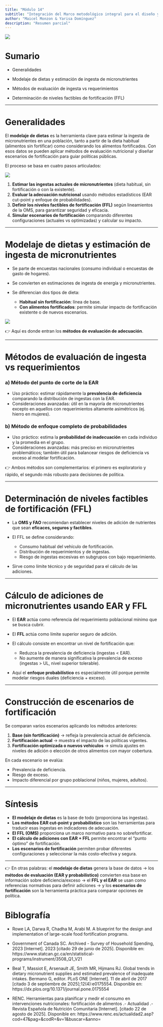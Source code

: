 ```yaml
---
title: "Módulo 14"
subtitle: "Integración del Marco metodológico integral para el diseño y evaluación de políticas de fortificación de alimentos"
author: "Maicel Monzon & Yarisa Domínguez"
description: "Resumen parcial"
---
```


![](/static/images/micro3.png){fig-align="center"}

# Sumario

- Generalidades

- Modelaje de dietas y estimación de ingesta de micronutrientes

- Métodos de evaluación de ingesta vs requerimientos

- Determinación de niveles factibles de fortificación (FFL)

---

# Generalidades

El **modelaje de dietas** es la herramienta clave para estimar la ingesta de micronutrientes en una población, tanto a partir de la dieta habitual (alimentos sin fortificar) como considerando los alimentos fortificados. Con esos datos se pueden aplicar métodos de evaluación nutricional y diseñar escenarios de fortificación para guiar políticas públicas.

El proceso se basa en cuatro pasos articulados:

![](/static/images/modulo14a.png){fig-align="center"}




1. **Estimar las ingestas actuales de micronutrientes** (dieta habitual, sin fortificación o con la existente).
2. **Evaluar la adecuación nutricional** usando métodos estadísticos (EAR cut-point y enfoque de probabilidades).
3. **Definir los niveles factibles de fortificación (FFL)** según lineamientos de la OMS, para garantizar seguridad y eficacia.
4. **Simular escenarios de fortificación** comparando diferentes configuraciones (actuales vs optimizadas) y calcular su impacto.

---

# Modelaje de dietas y estimación de ingesta de micronutrientes

* Se parte de encuestas nacionales (consumo individual o encuestas de gasto de hogares).
* Se convierten en estimaciones de ingesta de energía y micronutrientes.
* Se diferencian dos tipos de dieta:

  * **Habitual sin fortificación**: línea de base.
  * **Con alimentos fortificados**: permite simular impacto de fortificación existente o de nuevos escenarios.
  
![](/static/images/modulo14b.png){fig-align="center"}


👉 Aquí es donde entran los **métodos de evaluación de adecuación**.

---

# Métodos de evaluación de ingesta vs requerimientos

### a) **Método del punto de corte de la EAR**

* Uso práctico: estimar rápidamente la **prevalencia de deficiencia** comparando la distribución de ingestas con la EAR.
* Consideraciones avanzadas: útil en la mayoría de micronutrientes excepto en aquellos con requerimientos altamente asimétricos (ej. hierro en mujeres).

### b) **Método de enfoque completo de probabilidades**

* Uso práctico: estima la **probabilidad de inadecuación** en cada individuo y la promedia en el grupo.
* Consideraciones avanzadas: más preciso en micronutrientes problemáticos; también útil para balancear riesgos de deficiencia vs exceso al modelar fortificación.

👉 Ambos métodos son complementarios: el primero es exploratorio y rápido, el segundo más robusto para decisiones de política.

---

# Determinación de niveles factibles de fortificación (FFL)

* La **OMS y FAO** recomiendan establecer niveles de adición de nutrientes que sean **eficaces, seguros y factibles**.
* El FFL se define considerando:

  * Consumo habitual del vehículo de fortificación.
  * Distribución de requerimientos y de ingestas.
  * Riesgo de ingestas excesivas en subgrupos con bajo requerimiento.
* Sirve como límite técnico y de seguridad para el cálculo de las adiciones.

---

# Cálculo de adiciones de micronutrientes usando EAR y FFL

* El **EAR** actúa como referencia del requerimiento poblacional mínimo que se busca cubrir.
* El **FFL** actúa como límite superior seguro de adición.
* El cálculo consiste en encontrar un nivel de fortificación que:

  * Reduzca la prevalencia de deficiencia (ingestas < EAR).
  * No aumente de manera significativa la prevalencia de exceso (ingestas > UL, nivel superior tolerable).
* Aquí el **enfoque probabilístico** es especialmente útil porque permite modelar riesgos duales (deficiencia + exceso).

---

# Construcción de escenarios de fortificación

Se comparan varios escenarios aplicando los métodos anteriores:

1. **Base (sin fortificación)** → refleja la prevalencia actual de deficiencia.
2. **Fortificación actual** → muestra el impacto de las políticas vigentes.
3. **Fortificación optimizada o nuevos vehículos** → simula ajustes en niveles de adición o elección de otros alimentos con mayor cobertura.

En cada escenario se evalúa:

* Prevalencia de deficiencia.
* Riesgo de exceso.
* Impacto diferencial por grupo poblacional (niños, mujeres, adultos).

---

# **Síntesis**

* **El modelaje de dietas** es la base de todo (proporciona las ingestas).
* **Los métodos EAR cut-point y probabilístico** son las herramientas para traducir esas ingestas en indicadores de adecuación.
* **El FFL (OMS)** proporciona un marco normativo para no sobrefortificar.
* **El cálculo de adiciones con EAR + FFL** permite encontrar el “punto óptimo” de fortificación.
* **Los escenarios de fortificación** permiten probar diferentes configuraciones y seleccionar la más costo-efectiva y segura.

---

👉 En otras palabras: el **modelaje de dietas** genera la base de datos → los **métodos de evaluación (EAR y probabilístico)** convierten esa base en información sobre deficiencia/exceso → el **FFL y el EAR** se usan como referencias normativas para definir adiciones → y los **escenarios de fortificación** son la herramienta práctica para comparar opciones de política.


# Biblografía

- Rowe LA, Darwa R, Chadha M, Arabi M. A blueprint for the design and implementation of large-scale food fortification programs. 

- Government of Canada SC. Archived - Survey of Household Spending, 2023 [Internet]. 2023 [citado 29 de junio de 2025]. Disponible en: https://www.statcan.gc.ca/en/statistical-programs/instrument/3508_Q1_V21

- Beal T, Massiot E, Arsenault JE, Smith MR, Hijmans RJ. Global trends in dietary micronutrient supplies and estimated prevalence of inadequate intakes. Bermano G, editor. PLoS ONE [Internet]. 11 de abril de 2017 [citado 3 de septiembre de 2025];12(4):e0175554. Disponible en: https://dx.plos.org/10.1371/journal.pone.0175554

- RENC. Herramientas para planificar y medir el consumo en intervenciones nutricionales: fortificación de alimentos .- Actualidad .- Revista Española de Nutrición Comunitaria [Internet]. [citado 22 de agosto de 2025]. Disponible en: https://www.renc.es/actualidad2.asp?cod=47&pag=&codR=&v=1&buscar=&anno=





